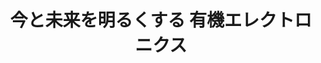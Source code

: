 ﻿---
title: "今と未来を明るくする 有機エレクトロニクス"
category: "物質理工学院"
vol: 79
interviewee: "森 健彦"
url: ""
tags: []
pdf: "79-2-mori.pdf"
career: ""
preface: "森研究室では有機エレクトロニクスの研究を行なっている。有機エレクトロニクスとは有機半導体をベー スとした電子工学のことであり、近年とても注目されている分野の一つである。本稿ではその中でも代表 的な有機半導体と、あわせて有機超伝導に注目して紹介する。また、森研究室ではどのようなアプローチ で研究に取り組んでいるかということについても触れていく。"
---
